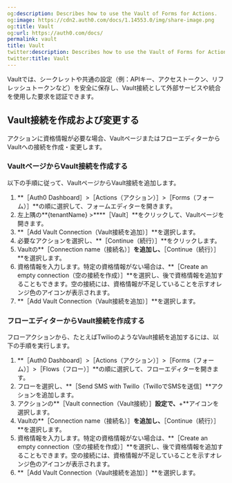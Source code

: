 ```yaml
---
og:description: Describes how to use the Vault of Forms for Actions.
og:image: https://cdn2.auth0.com/docs/1.14553.0/img/share-image.png
og:title: Vault
og:url: https://auth0.com/docs/
permalink: vault
title: Vault
twitter:description: Describes how to use the Vault of Forms for Actions.
twitter:title: Vault
---
```


Vaultでは、シークレットや共通の設定（例：APIキー、アクセストークン、リフレッシュトークンなど）を安全に保存し、Vault接続として外部サービスや統合を使用した要求を認証できます。



## Vault接続を作成および変更する

アクションに資格情報が必要な場合、VaultページまたはフローエディターからVaultへの接続を作成・変更します。

### VaultページからVault接続を作成する

以下の手順に従って、VaultページからVault接続を追加します。

1. **［Auth0 Dashboard］>［Actions（アクション）］>［Forms（フォーム）］**の順に選択して、フォームエディターを開きます。
2. 左上隅の**{tenantName} >****［Vault］**をクリックして、Vaultページを開きます。
3. **［Add Vault Connection（Vault接続を追加）］**を選択します。
4. 必要なアクションを選択し、**［Continue（続行）］**をクリックします。
5. Vaultの**［Connection name（接続名）］**を追加し、**［Continue（続行）］**を選択します。
6. 資格情報を入力します。特定の資格情報がない場合は、**［Create an empty connection（空の接続を作成）］**を選択し、後で資格情報を追加することもできます。空の接続には、資格情報が不足していることを示すオレンジ色のアイコンが表示されます。
7. **［Add Vault Connection（Vault接続を追加）］**を選択します。

### フローエディターからVault接続を作成する

フローアクションから、たとえばTwilioのようなVault接続を追加するには、以下の手順を実行します。

1. **［Auth0 Dashboard］>［Actions（アクション）］>［Forms（フォーム）］>［Flows（フロー）］**の順に選択して、フローエディターを開きます。
2. フローを選択し、**［Send SMS with Twillo（TwilloでSMSを送信］**アクションを追加します。
3. アクションの**［Vault connection（Vault接続）］**設定で、**+**アイコンを選択します。
4. Vaultの**［Connection name（接続名）］**を追加し、**［Continue（続行）］**を選択します。
5. 資格情報を入力します。特定の資格情報がない場合は、**［Create an empty connection（空の接続を作成）］**を選択し、後で資格情報を追加することもできます。空の接続には、資格情報が不足していることを示すオレンジ色のアイコンが表示されます。
6. **［Add Vault Connection（Vault接続を追加）］**を選択します。